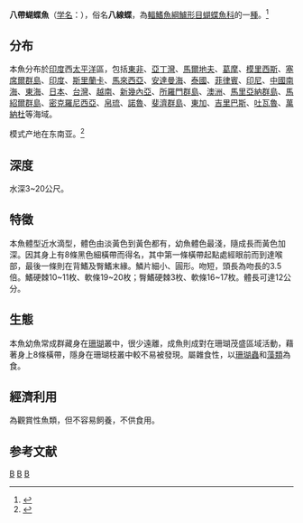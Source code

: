 {{Speciesbox
| genus = Chaetodon
| species = octofasciatus
| image = Bep chaetodon octofasciatus.jpg
| status = LC
| status_system = IUCN
| authority = [[Bloch|Bloch]], 1787
| synonyms = *''Chaetodon octolineatus''<br /><small> Gronow, 1854</small>''
}}
'''八帶蝴蝶魚'''（[[学名|学名]]：{{lang|la|''Chaetodon octofasciatus''}}），俗名'''八線蝶'''，為[[輻鰭魚綱|輻鰭魚綱]][[鱸形目|鱸形目]][[蝴蝶魚科|蝴蝶魚科]]的一[[種|種]]。<ref>{{Cite web |url=http://fishdb.sinica.edu.tw/ |title=台灣魚類資料庫 |accessdate=2008-04-06 |archive-date=2016-03-04 |archive-url=https://web.archive.org/web/20160304193340/http://fishdb.sinica.edu.tw/ |dead-url=no }}</ref>

==分布==
本魚分布於[[印度|印度]]西[[太平洋|太平洋]]區，包括[[東非|東非]]、[[亞丁灣|亞丁灣]]、[[馬爾地夫|馬爾地夫]]、[[葛摩|葛摩]]、[[模里西斯|模里西斯]]、[[塞席爾群島|塞席爾群島]]、[[印度|印度]]、[[斯里蘭卡|斯里蘭卡]]、[[馬來西亞|馬來西亞]]、[[安達曼海|安達曼海]]、[[泰國|泰國]]、[[菲律賓|菲律賓]]、[[印尼|印尼]]、[[中國|中國]][[南海|南海]]、[[東海|東海]]、[[日本|日本]]、[[台灣|台灣]]、[[越南|越南]]、[[新幾內亞|新幾內亞]]、[[所羅門群島|所羅門群島]]、[[澳洲|澳洲]]、[[馬里亞納群島|馬里亞納群島]]、[[馬紹爾群島|馬紹爾群島]]、[[密克羅尼西亞|密克羅尼西亞]]、[[帛琉|帛琉]]、[[諾魯|諾魯]]、[[斐濟群島|斐濟群島]]、[[東加|東加]]、[[吉里巴斯|吉里巴斯]]、[[吐瓦魯|吐瓦魯]]、[[萬納杜|萬納杜]]等海域。

模式产地在东南亚。<ref name='id7630'>{{cite web| url =http://www.bioinfo.cn/db05/BjdwSpecies.php?action=view&id=7630| title =八带蝴蝶鱼| work =中国动物物种编目数据库| publisher =中国科学院微生物研究所| author =中国科学院动物研究所| accessdate =2009-04-16| deadurl =yes| archiveurl =https://web.archive.org/web/20160305105526/http://www.bioinfo.cn/db05/BjdwSpecies.php?action=view&id=7630| archivedate =2016-03-05}}</ref>

==深度==
水深3~20公尺。

==特徵==
本魚體型近水滴型，體色由淡黃色到黃色都有，幼魚體色最淺，隨成長而黃色加深。因其身上有8條黑色細橫帶而得名，其中第一條橫帶起點處經眼前而到達喉部，最後一條則在背鰭及臀鰭末緣。鱗片細小、圓形。吻短，頭長為吻長的3.5倍。鰭硬棘10~11枚、軟條19~20枚；臀鰭硬棘3枚、軟條16~17枚。體長可達12公分。

==生態==
本魚幼魚常成群藏身在[[珊瑚|珊瑚]]叢中，很少遠離，成魚則成對在珊瑚茂盛區域活動，藉著身上8條橫帶，隱身在珊瑚枝叢中較不易被發現。屬雜食性，以[[珊瑚蟲|珊瑚蟲]]和[[藻類|藻類]]為食。

==經濟利用==
為觀賞性魚類，但不容易飼養，不供食用。

==参考文献==
{{reflist}}
{{Taxonbar|from=Q2245868}}

[[Category:觀賞魚|B]]
[[Category:蝴蝶鱼属|B]]
[[Category:1787年描述的鱼类|B]]